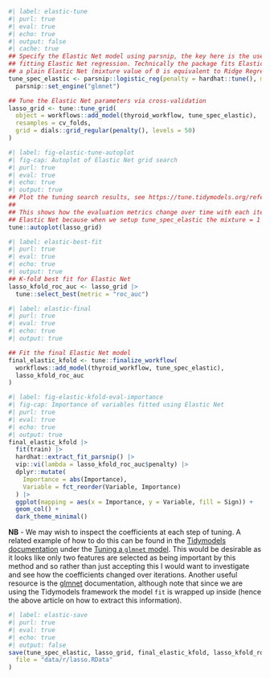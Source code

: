 

```r
#| label: elastic-tune
#| purl: true
#| eval: true
#| echo: true
#| output: false
#| cache: true
## Specify the Elastic Net model using parsnip, the key here is the use of the glmnet engine which is the R package for
## fitting Elastic Net regression. Technically the package fits Elastic Net but with a mixture value of 1 it is equivalent to
## a plain Elastic Net (mixture value of 0 is equivalent to Ridge Regression in an Elastic Net)
tune_spec_elastic <- parsnip::logistic_reg(penalty = hardhat::tune(), mixture = 0.5) |>
  parsnip::set_engine("glmnet")

## Tune the Elastic Net parameters via cross-validation
lasso_grid <- tune::tune_grid(
  object = workflows::add_model(thyroid_workflow, tune_spec_elastic),
  resamples = cv_folds,
  grid = dials::grid_regular(penalty(), levels = 50)
)
```

```r
#| label: fig-elastic-tune-autoplot
#| fig-cap: Autoplot of Elastic Net grid search
#| purl: true
#| eval: true
#| echo: true
#| output: true
## Plot the tuning search results, see https://tune.tidymodels.org/reference/autoplot.tune_results.html
##
## This shows how the evaluation metrics change over time with each iteration of the Lasso (we know we are running a
## Elastic Net because when we setup tune_spec_elastic the mixture = 1 when we define parsnip::logistic_reg()
tune::autoplot(lasso_grid)
```



```r
#| label: elastic-best-fit
#| purl: true
#| eval: true
#| echo: true
#| output: true
## K-fold best fit for Elastic Net
lasso_kfold_roc_auc <- lasso_grid |>
  tune::select_best(metric = "roc_auc")
```

```r
#| label: elastic-final
#| purl: true
#| eval: true
#| echo: true
#| output: true

## Fit the final Elastic Net model
final_elastic_kfold <- tune::finalize_workflow(
  workflows::add_model(thyroid_workflow, tune_spec_elastic),
  lasso_kfold_roc_auc
)
```

```r
#| label: fig-elastic-kfold-eval-importance
#| fig-cap: Importance of variables fitted using Elastic Net
#| purl: true
#| eval: true
#| echo: true
#| output: true
final_elastic_kfold |>
  fit(train) |>
  hardhat::extract_fit_parsnip() |>
  vip::vi(lambda = lasso_kfold_roc_auc$penalty) |>
  dplyr::mutate(
    Importance = abs(Importance),
    Variable = fct_reorder(Variable, Importance)
  ) |>
  ggplot(mapping = aes(x = Importance, y = Variable, fill = Sign)) +
  geom_col() +
  dark_theme_minimal()
```

**NB** - We may wish to inspect the coefficients at each step of tuning. A related example of how to do this can be found in
the [Tidymodels documentation](https://www.tidymodels.org/learn/) under the [Tuning a `glmnet`
model](https://www.tidymodels.org/learn/models/coefficients/#tuning-a-glmnet-model). This would be desirable as it looks
like only two features are selected as being important by this method and so rather than just accepting this I would
want to investigate and see how the coefficients changed over iterations. Another useful resource is the
[glmnet](https://glmnet.stanford.edu/articles/glmnet.html) documentation, although note that since we are using the
Tidymodels framework the model `fit` is wrapped up inside (hence the above article on how to extract this information).


``` r
#| label: elastic-save
#| purl: true
#| eval: true
#| echo: true
#| output: false
save(tune_spec_elastic, lasso_grid, final_elastic_kfold, lasso_kfold_roc_auc,
  file = "data/r/lasso.RData"
)
```
